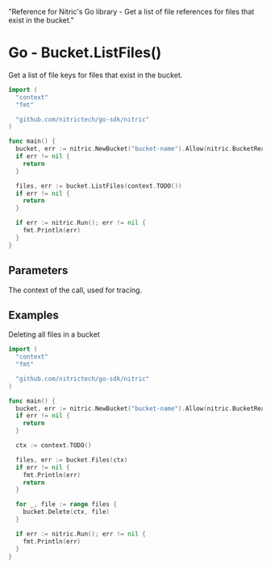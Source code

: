   "Reference for Nitric's Go library - Get a list of file references for files that exist in the bucket."

# Go - Bucket.ListFiles()

Get a list of file keys for files that exist in the bucket.

```go
import (
  "context"
  "fmt"

  "github.com/nitrictech/go-sdk/nitric"
)

func main() {
  bucket, err := nitric.NewBucket("bucket-name").Allow(nitric.BucketRead)
  if err != nil {
    return
  }

  files, err := bucket.ListFiles(context.TODO())
  if err != nil {
    return
  }

  if err := nitric.Run(); err != nil {
    fmt.Println(err)
  }
}
```

## Parameters

<Properties>
  <Property name="ctx" required type="context">
    The context of the call, used for tracing.
  </Property>
</Properties>

## Examples

Deleting all files in a bucket

```go
import (
  "context"
  "fmt"

  "github.com/nitrictech/go-sdk/nitric"
)

func main() {
  bucket, err := nitric.NewBucket("bucket-name").Allow(nitric.BucketRead)
  if err != nil {
    return
  }

  ctx := context.TODO()

  files, err := bucket.Files(ctx)
  if err != nil {
    fmt.Println(err)
    return
  }

  for _, file := range files {
    bucket.Delete(ctx, file)
  }

  if err := nitric.Run(); err != nil {
    fmt.Println(err)
  }
}
```
